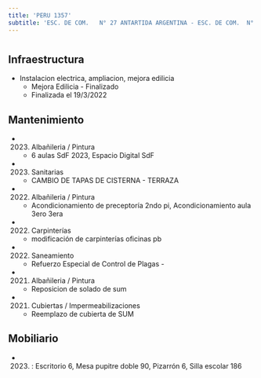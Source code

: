 ```yaml
---
title: 'PERU 1357'
subtitle: 'ESC. DE COM.   N° 27 ANTARTIDA ARGENTINA - ESC. DE COM.  N° 04 BALDOMERO FERNANDEZ MORENO'
---
```


#
## Infraestructura

* Instalacion electrica, ampliacion, mejora edilicia 
    + Mejora Edilicia - Finalizado 
    + Finalizada el 19/3/2022 






## Mantenimiento

*  (2023) Albañileria / Pintura 
    + 6 aulas SdF 2023, Espacio Digital SdF

*  (2023) Sanitarias 
    + CAMBIO DE TAPAS DE CISTERNA - TERRAZA

*  (2022) Albañileria / Pintura 
    + Acondicionamiento de preceptoría 2ndo pi, Acondicionamiento aula 3ero 3era

*  (2022) Carpinterías 
    + modificación de carpinterías oficinas pb

*  (2022) Saneamiento 
    + Refuerzo Especial de Control de Plagas -

*  (2021) Albañileria / Pintura 
    + Reposicion de solado de sum

*  (2021) Cubiertas / Impermeabilizaciones 
    + Reemplazo de cubierta de SUM





## Mobiliario

*  (2023) : Escritorio 6, Mesa pupitre doble 90, Pizarrón 6, Silla escolar 186 



